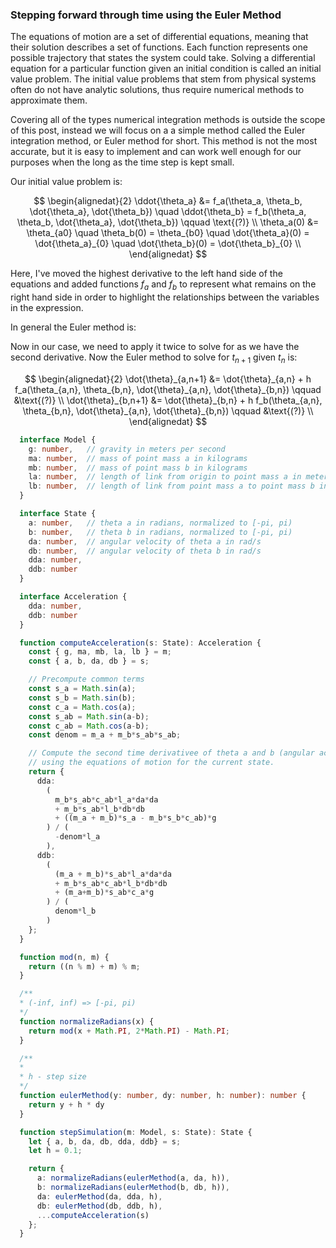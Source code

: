
### Stepping forward through time using the Euler Method

The equations of motion are a set of differential equations,
meaning that their solution describes a set of functions. Each
function
represents one possible trajectory that states the system
could take. Solving a differential equation for a particular
function given an initial condition is called an initial value
problem. The initial value problems that stem from physical
systems often do not have analytic solutions, thus require
numerical methods to approximate them.

Covering all of the types numerical integration methods is
outside the scope of this post, instead we will focus on a
a simple method called the Euler integration method, or
Euler method for short. This method is not the most accurate,
but it is easy to implement and can work well enough for our
purposes when the long as the time step is kept small.


Our initial value problem is:

$$
\begin{alignedat}{2}
\ddot{\theta_a} &= f_a(\theta_a, \theta_b, \dot{\theta_a}, \dot{\theta_b}) \quad
\ddot{\theta_b} = f_b(\theta_a, \theta_b, \dot{\theta_a}, \dot{\theta_b}) \qquad \text{(?)} \\
\theta_a(0) &= \theta_{a0} \quad
\theta_b(0) = \theta_{b0} \quad
\dot{\theta_a}(0) = \dot{\theta_a}_{0} \quad
\dot{\theta_b}(0) = \dot{\theta_b}_{0} \\
\end{alignedat}
$$

Here, I've moved the highest derivative to the left hand side
of the equations and added functions $f_a$ and $f_b$ to represent
what remains on the right hand side in order to highlight the
relationships between the variables in the expression.

In general the Euler method is:


Now in our case, we need to apply it twice to solve for as
we have the second derivative.
Now the Euler method to solve for $t_{n+1}$ given $t_n$ is:

$$
\begin{alignedat}{2}
\dot{\theta}_{a,n+1} &= \dot{\theta}_{a,n} + h f_a(\theta_{a,n}, \theta_{b,n}, \dot{\theta}_{a,n}, \dot{\theta}_{b,n}) \qquad &\text{(?)} \\
\dot{\theta}_{b,n+1} &= \dot{\theta}_{b,n} + h f_b(\theta_{a,n}, \theta_{b,n}, \dot{\theta}_{a,n}, \dot{\theta}_{b,n}) \qquad &\text{(?)} \\
\end{alignedat}
$$

<!-- TODO: decrease font for cod snippets -->

```ts live=true
  interface Model {
    g: number,   // gravity in meters per second
    ma: number,  // mass of point mass a in kilograms
    mb: number,  // mass of point mass b in kilograms
    la: number,  // length of link from origin to point mass a in meters
    lb: number,  // length of link from point mass a to point mass b in meters
  }

  interface State {
    a: number,   // theta a in radians, normalized to [-pi, pi)
    b: number,   // theta b in radians, normalized to [-pi, pi)
    da: number,  // angular velocity of theta a in rad/s
    db: number,  // angular velocity of theta b in rad/s
    dda: number,
    ddb: number
  }

  interface Acceleration {
    dda: number,
    ddb: number
  }

  function computeAcceleration(s: State): Acceleration {
    const { g, ma, mb, la, lb } = m;
    const { a, b, da, db } = s;

    // Precompute common terms
    const s_a = Math.sin(a);
    const s_b = Math.sin(b);
    const c_a = Math.cos(a);
    const s_ab = Math.sin(a-b);
    const c_ab = Math.cos(a-b);
    const denom = m_a + m_b*s_ab*s_ab;

    // Compute the second time derivativee of theta a and b (angular acceleration),
    // using the equations of motion for the current state.
    return {
      dda:
        (
          m_b*s_ab*c_ab*l_a*da*da
          + m_b*s_ab*l_b*db*db
          + ((m_a + m_b)*s_a - m_b*s_b*c_ab)*g
        ) / (
          -denom*l_a
        ),
      ddb:
        (
          (m_a + m_b)*s_ab*l_a*da*da
          + m_b*s_ab*c_ab*l_b*db*db
          + (m_a+m_b)*s_ab*c_a*g
        ) / (
          denom*l_b
        )
    };
  }

  function mod(n, m) {
    return ((n % m) + m) % m;
  }

  /**
  * (-inf, inf) => [-pi, pi)
  */
  function normalizeRadians(x) {
    return mod(x + Math.PI, 2*Math.PI) - Math.PI;
  }

  /**
  *
  * h - step size
  */
  function eulerMethod(y: number, dy: number, h: number): number {
    return y + h * dy
  }

  function stepSimulation(m: Model, s: State): State {
    let { a, b, da, db, dda, ddb} = s;
    let h = 0.1;

    return {
      a: normalizeRadians(eulerMethod(a, da, h)),
      b: normalizeRadians(eulerMethod(b, db, h)),
      da: eulerMethod(da, dda, h),
      db: eulerMethod(db, ddb, h),
      ...computeAcceleration(s)
    };
  }
```
